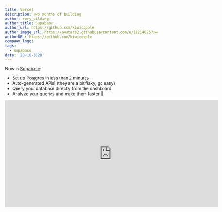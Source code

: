 ```yaml
---
title: Vercel
description: Two months of building
author: rory_wilding
author_title: Supabase
author_url: https://github.com/kiwicopple
author_image_url: https://avatars2.githubusercontent.com/u/10214025?s=400&u=c6775be2ae667e2acae3ccd347fed62bb3f5b3e7&v=4
authorURL: https://github.com/kiwicopple
company_logo:
tags:
  - supabase
date: '28-10-2020'
---
```


Now in [Supabase](https://app.supabase.io):

- Set up Postgres in less than 2 minutes
- Auto-generated APIs! (they are a bit flaky, go easy)
- Query your database directly from the dashboard
- Analyze your queries and make them faster :rocket:

<iframe
  className="w-full"
  width="700"
  height="350"
  src="https://www.youtube-nocookie.com/embed/ck5MM_PD4Co"
  frameBorder="0"
  allow="accelerometer; autoplay; encrypted-media; gyroscope; picture-in-picture"
  allowfullscreen
></iframe>
